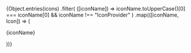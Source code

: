

<Meta title="Styles/Icon" />

<div
  style={{
    display: "grid",
    gap: "20px",
    gridTemplateColumns: "repeat(auto-fill, minmax(14 wdw0px, 1fr))",
  }}
>
  {Object.entries(icons)
    .filter(
      ([iconName]) =>
        iconName.toUpperCase()[0] === iconName[0] && iconName !== "IconProvider"
    )
    .map(([iconName, Icon]) => (
      <div
        style={{
          display: "flex",
          flexDirection: "column",
          alignItems: "center",
        }}
        key={iconName}
      >
        <Icon />
        <p>{iconName}</p>
      </div>
    ))}
</div>
